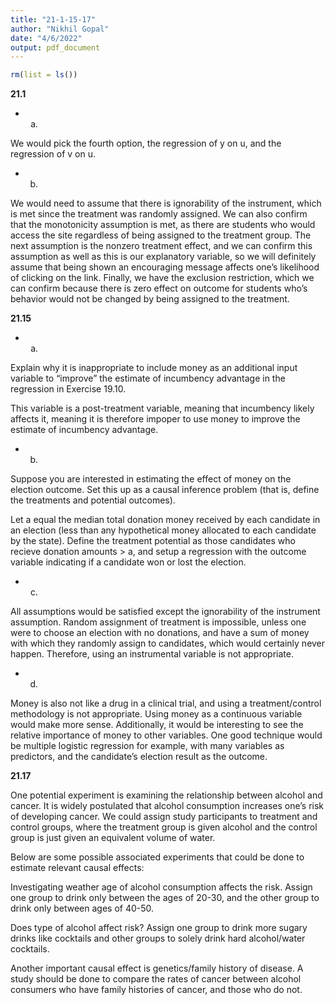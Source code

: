 ---
title: "21-1-15-17"
author: "Nikhil Gopal"
date: "4/6/2022"
output: pdf_document
---

```{r, echo=FALSE}
rm(list = ls())
```

**21.1**

+ a)

We would pick the fourth option, the regression of y on u, and the regression of v on u.

+ b)

We would need to assume that there is ignorability of the instrument, which is met since the treatment was randomly assigned. We can also confirm that the monotonicity assumption is met, as there are students who would access the site regardless of being assigned to the treatment group. The next assumption is the nonzero treatment effect, and we can confirm this assumption as well as this is our explanatory variable, so we will definitely assume that being shown an encouraging message affects one's likelihood of clicking on the link. Finally, we have the exclusion restriction, which we can confirm because there is zero effect on outcome for students who's behavior would not be changed by being assigned to the treatment.


**21.15**

+ a)

Explain why it is inappropriate to include money as an additional input variable to 
“improve” the estimate of incumbency advantage in the regression in Exercise 19.10.

This variable is a post-treatment variable, meaning that incumbency likely affects it, meaning it is therefore impoper to use money to improve the estimate of incumbency advantage.

+ b)

Suppose you are interested in estimating the effect of money on the election outcome. Set
this up as a causal inference problem (that is, define the treatments and potential outcomes).

Let a equal the median total donation money received by each candidate in an election (less than any hypothetical money allocated to each candidate by the state). Define the treatment potential as those candidates who recieve donation amounts > a, and setup a regression with the outcome variable indicating if a candidate won or lost the election.

+ c)

All assumptions would be satisfied except the ignorability of the instrument assumption. Random assignment of treatment is impossible, unless one were to choose an election with no donations, and have a sum of money with which they randomly assign to candidates, which would certainly never happen. Therefore, using an instrumental variable is not appropriate.

+ d)


Money is also not like a drug in a clinical trial, and using a treatment/control methodology is not appropriate. Using money as a continuous variable would make more sense. Additionally, it would be interesting to see the relative importance of money to other variables. One good technique would be multiple logistic regression for example, with many variables as predictors, and the candidate's election result as the outcome.

**21.17**

One potential experiment is examining the relationship between alcohol and cancer. It is widely postulated that alcohol consumption increases one's risk of developing cancer. We could assign study participants to treatment and control groups, where the treatment group is given alcohol and the control group is just given an equivalent volume of water.

Below are some possible associated experiments that could be done to estimate relevant causal effects:

Investigating weather age of alcohol consumption affects the risk. Assign one group to drink only between the ages of 20-30, and the other group to drink only between ages of 40-50.

Does type of alcohol affect risk? Assign one group to drink more sugary drinks like cocktails and other groups to solely drink hard alcohol/water cocktails.

Another important causal effect is genetics/family history of disease. A study should be done to compare the rates of cancer between alcohol consumers who have family histories of cancer, and those who do not.
